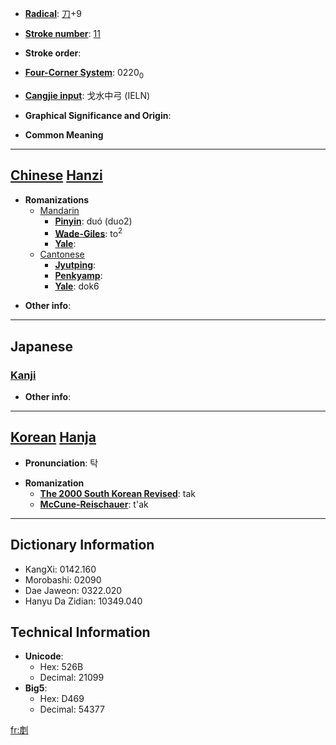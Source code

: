 * '''[[Wiktionary:Chinese radical index| Radical]]''': [[Wiktionary:Chinese radical index 刀|刀]]+9

* '''[[Wiktionary:Chinese total strokes index|Stroke number]]''': [[Wiktionary:Chinese total strokes index 11|11]]

* '''Stroke order''': 

* '''[[Wiktionary:Chinese four corner index|Four-Corner System]]''': 0220<sub>0</sub>

* '''[[Wiktionary:Chinese Cangjie index|Cangjie input]]''': 戈水中弓 (IELN)

* '''Graphical Significance and Origin''': 

* '''Common Meaning'''

----

== [[Chinese]] [[Hanzi]] ==

* '''Romanizations'''
** [[Mandarin]]
*** '''[[Pinyin]]''': duó (duo2)
*** '''[[Wade-Giles]]''': to<sup>2</sup>
*** '''[[Yale]]''': 
**[[Cantonese]]
***'''[[Jyutping]]''':
***'''[[Penkyamp]]''': 
***'''[[Yale]]''': dok6

* '''Other info''': 

----

==Japanese==
===[[Kanji]]===
{{kanji|on readings=[[たく]] (taku), [[だく]] (daku), [[と]] (to), [[ぞ]] (zo)|kun readings=[[わける]] (wakeru), [[とじる]] (tojiru)}}

* '''Other info''':  

----

== [[Korean]] [[Hanja]] ==

* '''Pronunciation''': 탁

* '''Romanization'''
** '''[[The 2000 South Korean Revised Romanization|The 2000 South Korean Revised]]''': tak
** '''[[McCune-Reischauer]]''': t'ak

----

== Dictionary Information ==

* KangXi: 0142.160
* Morobashi: 02090
* Dae Jaweon: 0322.020
* Hanyu Da Zidian: 10349.040

== Technical Information ==

* '''Unicode''':
** Hex: 526B
** Decimal: 21099
* '''Big5''':
** Hex: D469
** Decimal: 54377

[[fr:剫]]